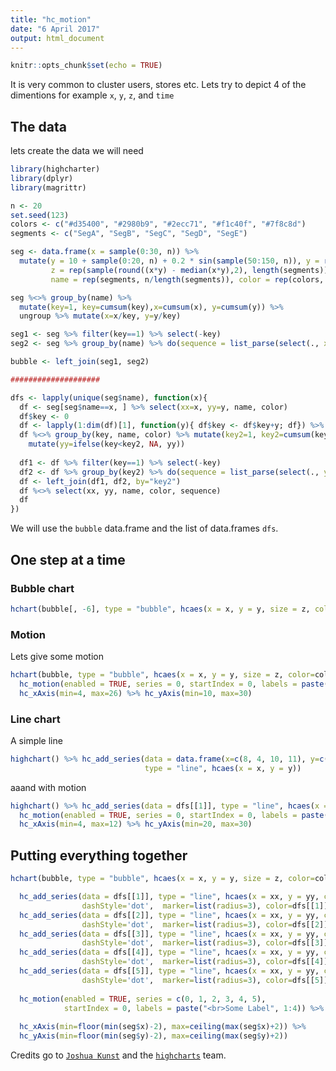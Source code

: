 ---
title: "hc_motion"
date: "6 April 2017"
output: html_document
---

```{r setup, include=FALSE}
knitr::opts_chunk$set(echo = TRUE)
```

It is very common to cluster users, stores etc.
Lets try to depict 4 of the dimentions for example `x`, `y`, `z`, and `time`

## The data

lets create the data we will need

```{r, message=FALSE}
library(highcharter)
library(dplyr)
library(magrittr)

n <- 20
set.seed(123)
colors <- c("#d35400", "#2980b9", "#2ecc71", "#f1c40f", "#7f8c8d")
segments <- c("SegA", "SegB", "SegC", "SegD", "SegE")

seg <- data.frame(x = sample(0:30, n)) %>% 
  mutate(y = 10 + sample(0:20, n) + 0.2 * sin(sample(50:150, n)), y = round(y, 1),
         z = rep(sample(round((x*y) - median(x*y),2), length(segments)), n/length(segments)), 
         name = rep(segments, n/length(segments)), color = rep(colors, length.out = n))

seg %<>% group_by(name) %>% 
  mutate(key=1, key=cumsum(key),x=cumsum(x), y=cumsum(y)) %>% 
  ungroup %>% mutate(x=x/key, y=y/key)

seg1 <- seg %>% filter(key==1) %>% select(-key)
seg2 <- seg %>% group_by(name) %>% do(sequence = list_parse(select(., x=x, y=y, z=z, color=color)))

bubble <- left_join(seg1, seg2)

####################

dfs <- lapply(unique(seg$name), function(x){
  df <- seg[seg$name==x, ] %>% select(xx=x, yy=y, name, color)
  df$key <- 0
  df <- lapply(1:dim(df)[1], function(y){ df$key <- df$key+y; df}) %>% do.call(rbind, .)
  df %<>% group_by(key, name, color) %>% mutate(key2=1, key2=cumsum(key2)) %>% ungroup %>% 
    mutate(yy=ifelse(key<key2, NA, yy))
  
  df1 <- df %>% filter(key==1) %>% select(-key)
  df2 <- df %>% group_by(key2) %>% do(sequence = list_parse(select(., y = yy, color=color))) %>% ungroup
  df <- left_join(df1, df2, by="key2")
  df %<>% select(xx, yy, name, color, sequence)
  df
})

```

We will use the `bubble` data.frame and the list of data.frames `dfs`.

## One step at a time

### Bubble chart

```{r}
hchart(bubble[, -6], type = "bubble", hcaes(x = x, y = y, size = z, color=color))
```

### Motion

Lets give some motion

```{r}
hchart(bubble, type = "bubble", hcaes(x = x, y = y, size = z, color=color)) %>% 
  hc_motion(enabled = TRUE, series = 0, startIndex = 0, labels = paste("<br>Some Label", 1:4)) %>% 
  hc_xAxis(min=4, max=26) %>% hc_yAxis(min=10, max=30)
```

### Line chart

A simple line

```{r}
highchart() %>% hc_add_series(data = data.frame(x=c(8, 4, 10, 11), y=c(28.2, 27.1, 24.7, 21.475)), 
                              type = "line", hcaes(x = x, y = y))
```

aaand with motion

```{r}
highchart() %>% hc_add_series(data = dfs[[1]], type = "line", hcaes(x = xx, y = yy)) %>% 
  hc_motion(enabled = TRUE, series = 0, startIndex = 0, labels = paste("<br>Some Label", 1:4)) %>% 
  hc_xAxis(min=4, max=12) %>% hc_yAxis(min=20, max=30)
```

## Putting everything together


```{r}
hchart(bubble, type = "bubble", hcaes(x = x, y = y, size = z, color=color)) %>%

  hc_add_series(data = dfs[[1]], type = "line", hcaes(x = xx, y = yy, color=color),
                dashStyle='dot',  marker=list(radius=3), color=dfs[[1]]$color[1]) %>%
  hc_add_series(data = dfs[[2]], type = "line", hcaes(x = xx, y = yy, color=color),
                dashStyle='dot',  marker=list(radius=3), color=dfs[[2]]$color[1]) %>%
  hc_add_series(data = dfs[[3]], type = "line", hcaes(x = xx, y = yy, color=color),
                dashStyle='dot',  marker=list(radius=3), color=dfs[[3]]$color[1]) %>%
  hc_add_series(data = dfs[[4]], type = "line", hcaes(x = xx, y = yy, color=color),
                dashStyle='dot',  marker=list(radius=3), color=dfs[[4]]$color[1]) %>%
  hc_add_series(data = dfs[[5]], type = "line", hcaes(x = xx, y = yy, color=color),
                dashStyle='dot',  marker=list(radius=3), color=dfs[[5]]$color[1]) %>%
  
  hc_motion(enabled = TRUE, series = c(0, 1, 2, 3, 4, 5), 
            startIndex = 0, labels = paste("<br>Some Label", 1:4)) %>% 
  
  hc_xAxis(min=floor(min(seg$x)-2), max=ceiling(max(seg$x)+2)) %>% 
  hc_yAxis(min=floor(min(seg$y)-2), max=ceiling(max(seg$y)+2))
```

Credits go to [`Joshua Kunst`](http://jkunst.com/highcharter/) and the [`highcharts`](http://www.highcharts.com/) team.


